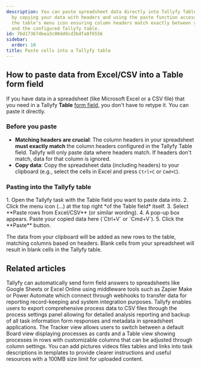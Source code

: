 ```yaml
---
description: You can paste spreadsheet data directly into Tallyfy Table form fields
  by copying your data with headers and using the paste function accessible through
  the table's menu icon ensuring column headers match exactly between your spreadsheet
  and the configured Tallyfy table.
id: 76d173674bea3c00dd9cd3bdfa8f6556
sidebar:
  order: 10
title: Paste cells into a Tallyfy table
---
```



## How to paste data from Excel/CSV into a Table form field

If you have data in a spreadsheet (like Microsoft Excel or a CSV file) that you need in a Tallyfy **Table** [form field](/products/pro/tracking-and-tasks/tasks/what-are-form-fields-in-tallyfy/), you don't have to retype it. You can paste it directly.

### Before you paste

*   **Matching headers are crucial**: The column headers in your spreadsheet **must exactly match** the column headers configured in the Tallyfy Table field. Tallyfy will only paste data where headers match. If headers don't match, data for that column is ignored.
*   **Copy data**: Copy the spreadsheet data (including headers) to your clipboard (e.g., select the cells in Excel and press `Ctrl+C` or `Cmd+C`).

### Pasting into the Tallyfy table

<Steps>
1. Open the Tallyfy task with the Table field you want to paste data into.
2. Click the menu icon (...) at the top right *of the Table field* itself.
3. Select **Paste rows from Excel/CSV** (or similar wording).
4. A pop-up box appears. Paste your copied data here (`Ctrl+V` or `Cmd+V`).
5. Click the **Paste** button.
</Steps>

The data from your clipboard will be added as new rows to the table, matching columns based on headers. Blank cells from your spreadsheet will result in blank cells in the Tallyfy table.


## Related articles
<CardGrid>
<LinkTitleCard header="<b>Middleware > Stream data to a spreadsheet</b>" href="/products/pro/integrations/middleware/how-can-i-export-form-fields-from-tallyfy-to-spreadsheet/" > Tallyfy can automatically send form field answers to spreadsheets like Google Sheets or Excel Online using middleware tools such as Zapier Make or Power Automate which connect through webhooks to transfer data for reporting record-keeping and system integration purposes. </LinkTitleCard>
<LinkTitleCard header="<b>Processes > Export process to CSV</b>" href="/products/pro/tracking-and-tasks/processes/how-can-i-export-tallyfy-processes-to-csv/" > Tallyfy enables users to export comprehensive process data to CSV files through the process settings panel allowing for detailed analysis reporting and backup of all task information form responses and metadata in spreadsheet applications. </LinkTitleCard>
<LinkTitleCard header="<b>Tracker View > Switch between views</b>" href="/products/pro/tracking-and-tasks/tracker-view/how-to-switch-between-board-and-table-formats-in-tallyfy-tracker/" > The Tracker view allows users to switch between a default Board view displaying processes as cards and a Table view showing processes in rows with customizable columns that can be adjusted through column settings. </LinkTitleCard>
<LinkTitleCard header="<b>Templates > Insert media</b>" href="/products/pro/documenting/templates/insert-media/" > You can add pictures videos files tables and links into task descriptions in templates to provide clearer instructions and useful resources with a 100MB size limit for uploaded content. </LinkTitleCard>
</CardGrid>